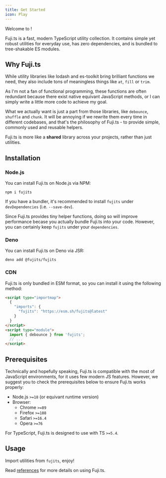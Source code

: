 ```yaml
---
title: Get Started
icon: Play
---
```


Welcome to <Fuji />!

Fuji.ts is a fast, modern TypeScript utility collection. It contains simple yet robust utilities for everyday use, has zero dependencies, and is bundled to tree-shakable ES modules.

## Why Fuji.ts

While utility libraries like lodash and es-toolkit bring brilliant functions we need, they also include tons of meaningless things like `at`, `fill` or `trim`.

As I'm not a fan of functional programming, these functions are often redundant because there exist native equivant JavaScript methods, or I can simply write a little more code to achieve my goal.

What we actually want is just a part from those libraries, like `debounce`, `shuffle` and `chunk`. It will be annoying if we rewrite them every time in different codebases, and that's the philosophy of Fuji.ts - to provide simple, commonly used and reusable helpers.

Fuji.ts is more like a **shared** library across your projects, rather than just utilities.

## Installation

### Node.js

You can install Fuji.ts on Node.js via NPM:

``` npm
npm i fujits
```

<Callout>

If you have a bundler, it's recommended to install `fujits` under `devDependencies` (i.e. `--save-dev`).

Since Fuji.ts provides tiny helper functions, doing so will improve performance becase you actually bundle Fuji.ts into your code. However, you can certainly keep `fujits` under your `dependencies`.

</Callout>

### Deno

You can install Fuji.ts on Deno via JSR:

``` shell
deno add @fujits/fujits
```

### CDN

Fuji.ts is only bundled in ESM format, so you can install it using the following method:

``` html
<script type="importmap">
  {
    "imports": {
      "fujits": "https://esm.sh/fujits@latest"
    }
  }
</script>
<script type="module">
  import { debounce } from 'fujits';
  // ...
</script>
```

## Prerequisites

Technically and hopefully speaking, Fuji.ts is compatible with the most of JavaScript environments, for it uses few modern JS features. However, we suggest you to check the prerequisites below to ensure Fuji.ts works properly:

- Node.js `>=18` (or equivant runtime version)
- Browser:
  - Chrome `>=89`
  - Firefox `>=108`
  - Safari `>=16.4`
  - Opera `>=76`

For TypeScript, Fuji.ts is designed to use with TS `>=5.4`.

## Usage

Import utilities from `fujits`, enjoy!

Read [references](/references) for more details on using Fuji.ts.

